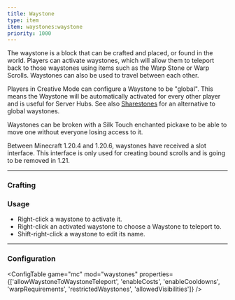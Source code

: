 ```yaml
---
title: Waystone
type: item
item: waystones:waystone
priority: 1000
---
```



The waystone is a block that can be crafted and placed, or found in the world. Players can activate waystones, which
will allow them to teleport back to those waystones using items such as the Warp Stone or Warp Scrolls. Waystones can
also be used to travel between each other.

Players in Creative Mode can configure a Waystone to be "global". This means the Waystone will be automatically
activated for every other player and is useful for Server Hubs. See also [Sharestones](sharestone) for an alternative to global waystones.

Waystones can be broken with a Silk Touch enchanted pickaxe to be able to move one without everyone losing access to
it.

<NoteBox>
Between Minecraft 1.20.4 and 1.20.6, waystones have received a slot interface. This interface is only used for creating bound scrolls and is going to be removed in 1.21.
</NoteBox>

---

### Crafting

<RecipeContainer>
    <CraftingRecipe recipe="waystones:waystone" />
    <CraftingRecipe recipe="waystones:sandy_waystone" />
    <CraftingRecipe recipe="waystones:mossy_waystone" />
    <CraftingRecipe recipe="waystones:deepslate_waystone" />
    <CraftingRecipe recipe="waystones:end_stone_waystone" />
    <CraftingRecipe recipe="waystones:blackstone_waystone" />
    <CraftingRecipe recipe="waystones:mossy_waystone_from_vines" />
</RecipeContainer>

### Usage

-   Right-click a waystone to activate it.
-   Right-click an activated waystone to choose a Waystone to teleport to.
-   Shift-right-click a waystone to edit its name.

---

### Configuration

<ConfigTable game="mc" mod="waystones" properties={['allowWaystoneToWaystoneTeleport', 'enableCosts', 'enableCooldowns', 'warpRequirements', 'restrictedWaystones', 'allowedVisibilities']} />